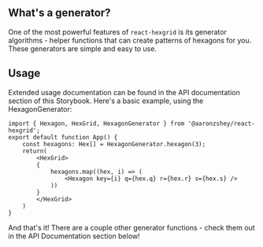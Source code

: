 
<Meta title="Getting Started/Using Generators"/>

## What's a generator?

One of the most powerful features of `react-hexgrid` is its generator algorithms - helper functions
that can create patterns of hexagons for you.  These generators are simple and easy to use.

## Usage

Extended usage documentation can be found in the API documentation section of this Storybook.
Here's a basic example, using the HexagonGenerator:

```tsx
import { Hexagon, HexGrid, HexagonGenerator } from '@aaronzshey/react-hexgrid';
export default function App() {
    const hexagons: Hex[] = HexagonGenerator.hexagon(3);
    return(
        <HexGrid>
        {
            hexagons.map((hex, i) => (
                <Hexagon key={i} q={hex.q} r={hex.r} s={hex.s} />
            ))
        }
        </HexGrid>
    )
}
```

And that's it!  There are a couple other generator functions - check them out in the API Documentation section below!